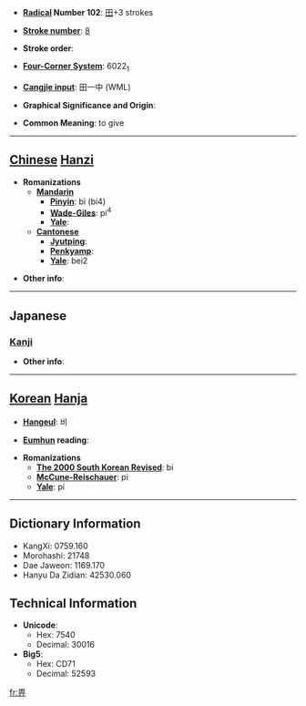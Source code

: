 * '''[[Wiktionary:Chinese radical index| Radical]] Number 102''': [[Wiktionary:Chinese radical index 田|田]]+3 strokes

* '''[[Wiktionary:Chinese total strokes index|Stroke number]]''': [[Wiktionary:Chinese total strokes index 8|8]]

* '''Stroke order''': 

* '''[[Wiktionary:Chinese four corner index|Four-Corner System]]''': 6022<sub>1</sub>

* '''[[Wiktionary:Chinese Cangjie index|Cangjie input]]''': 田一中 (WML)

* '''Graphical Significance and Origin''': 

* '''Common Meaning''': to give

----

== [[Chinese]] [[Hanzi]] ==

* '''Romanizations'''
** '''[[Mandarin]]'''
*** '''[[Pinyin]]''': bì (bi4)
*** '''[[Wade-Giles]]''': pi<sup>4</sup>
*** '''[[Yale]]''': 
** '''[[Cantonese]]'''
*** '''[[Jyutping]]''':
*** '''[[Penkyamp]]''': 
*** '''[[Yale]]''': bei2

* '''Other info''': 

----

==Japanese==
===[[Kanji]]===
{{kanji|on readings=[[ひ]] (hi)
|kun readings=[[あたえるもの]] (ataerumono)
}}

* '''Other info''':  

----

== [[Korean]] [[Hanja]] ==

* '''[[Hangeul]]''': 비

* '''[[Eumhun]] reading''': 

* '''Romanizations'''
** '''[[The 2000 South Korean Revised Romanization|The 2000 South Korean Revised]]''': bi
** '''[[McCune-Reischauer]]''': pi
** '''[[Yale]]''': pi

----

== Dictionary Information ==

* KangXi: 0759.160
* Morohashi: 21748
* Dae Jaweon: 1169.170
* Hanyu Da Zidian: 42530.060

== Technical Information ==

* '''Unicode''':
** Hex: 7540
** Decimal: 30016
* '''Big5''':
** Hex: CD71
** Decimal: 52593

[[fr:畀]]
